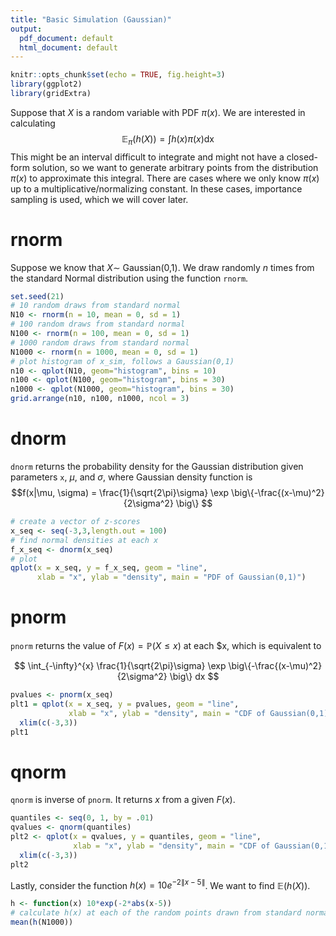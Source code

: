 ```yaml
---
title: "Basic Simulation (Gaussian)"
output:
  pdf_document: default
  html_document: default
---
```


```r
knitr::opts_chunk$set(echo = TRUE, fig.height=3)
library(ggplot2)
library(gridExtra)
```


Suppose that $X$ is a random variable with PDF $\pi(x)$. We are interested
in calculating $$\mathbb{E}_{\pi}(h(X))= \int h(x)\pi(x) \mathrm {dx}$$ This
might be an interval difficult to integrate and might not have a closed-form
solution, so we want to generate arbitrary points from the distribution
$\pi(x)$ to approximate this integral. There are cases where we only know $\pi(x)$ up to a multiplicative/normalizing constant. In these cases, importance sampling is used, which we will cover later. 

# rnorm

Suppose we know that $X \sim$ Gaussian(0,1). We draw randomly $n$
times from the standard Normal distribution using the function `rnorm`. 

```r
set.seed(21)
# 10 random draws from standard normal 
N10 <- rnorm(n = 10, mean = 0, sd = 1)
# 100 random draws from standard normal 
N100 <- rnorm(n = 100, mean = 0, sd = 1)
# 1000 random draws from standard normal 
N1000 <- rnorm(n = 1000, mean = 0, sd = 1)
# plot histogram of x_sim, follows a Gaussian(0,1)
n10 <- qplot(N10, geom="histogram", bins = 10)
n100 <- qplot(N100, geom="histogram", bins = 30)
n1000 <- qplot(N1000, geom="histogram", bins = 30)
grid.arrange(n10, n100, n1000, ncol = 3)
```


# dnorm

`dnorm` returns the probability density for the Gaussian distribution given parameters `x`, $\mu$, and $\sigma$, where Gaussian density function is $$f(x|\mu, \sigma) = \frac{1}{\sqrt{2\pi}\sigma} \exp \big\{-\frac{(x-\mu)^2}{2\sigma^2} \big\} $$

```r
# create a vector of z-scores
x_seq <- seq(-3,3,length.out = 100)
# find normal densities at each x
f_x_seq <- dnorm(x_seq)
# plot 
qplot(x = x_seq, y = f_x_seq, geom = "line", 
      xlab = "x", ylab = "density", main = "PDF of Gaussian(0,1)")
```

# pnorm 

`pnorm` returns the value of $F(x) = \mathbb P(X \leq x)$ at each $x, which is equivalent to 

$$
\int_{-\infty}^{x} \frac{1}{\sqrt{2\pi}\sigma} \exp \big\{-\frac{(x-\mu)^2}{2\sigma^2} \big\} dx
$$


```r
pvalues <- pnorm(x_seq)
plt1 = qplot(x = x_seq, y = pvalues, geom = "line",
             xlab = "x", ylab = "density", main = "CDF of Gaussian(0,1)") + 
  xlim(c(-3,3))
plt1
```

# qnorm

`qnorm` is inverse of `pnorm`. It returns $x$ from a given $F(x)$. 

```r
quantiles <- seq(0, 1, by = .01)
qvalues <- qnorm(quantiles)
plt2 <- qplot(x = qvalues, y = quantiles, geom = "line",
              xlab = "x", ylab = "density", main = "CDF of Gaussian(0,1)") + 
  xlim(c(-3,3))
plt2
```

Lastly, consider the function $h(x) = 10 e^{-2\|x-5\|}$. We want to find
$\mathbb{E}(h(X))$.

```r
h <- function(x) 10*exp(-2*abs(x-5))
# calculate h(x) at each of the random points drawn from standard normal and then approximate E(h(X))
mean(h(N1000))
```